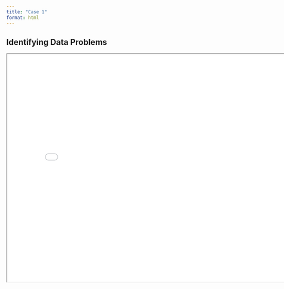 ```yaml
---
title: "Case 1"
format: html
---
```

## Identifying Data Problems

<iframe src="Case1.pdf" width="800px" height="600px"></iframe>
